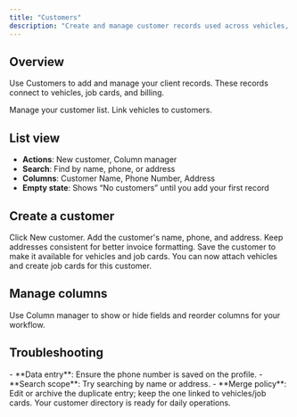 ```yaml
---
title: "Customers"
description: "Create and manage customer records used across vehicles, job cards, and invoices."
---
```


## Overview

Use Customers to add and manage your client records. These records connect to vehicles, job cards, and billing.

<CardGroup cols={2}>
<Card title="Open Customers" icon="users" href="https://gellerwash.test/app/customers">
Manage your customer list.
</Card>

<Card title="Add vehicles" icon="car" href="https://gellerwash.test/app/vehicles">
Link vehicles to customers.
</Card>
</CardGroup>

## List view

- **Actions**: New customer, Column manager
- **Search**: Find by name, phone, or address
- **Columns**: Customer Name, Phone Number, Address
- **Empty state**: Shows “No customers” until you add your first record

## Create a customer

<Steps>
<Step title="Start a new record">
Click New customer.
</Step>

<Step title="Enter details">
Add the customer's name, phone, and address.

<Tip>
Keep addresses consistent for better invoice formatting.
</Tip>
</Step>

<Step title="Save">
Save the customer to make it available for vehicles and job cards.

<Check>
You can now attach vehicles and create job cards for this customer.
</Check>
</Step>
</Steps>

## Manage columns

Use Column manager to show or hide fields and reorder columns for your workflow.

## Troubleshooting

<AccordionGroup>
<Accordion title="I can't find a customer by phone">
- **Data entry**: Ensure the phone number is saved on the profile.
- **Search scope**: Try searching by name or address.
</Accordion>

<Accordion title="Duplicate customers appeared">
- **Merge policy**: Edit or archive the duplicate entry; keep the one linked to vehicles/job cards.
</Accordion>
</AccordionGroup>

<Check>
Your customer directory is ready for daily operations.
</Check>


